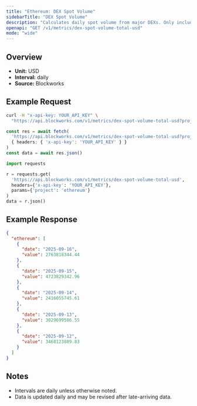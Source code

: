 ```yaml
---
title: "Ethereum: DEX Spot Volume"
sidebarTitle: "DEX Spot Volume"
description: "Calculates daily spot volume from major DEXs. Only includes volumes from fee-paying liquidity pools."
openapi: "GET /v1/metrics/dex-spot-volume-total-usd"
mode: "wide"
---
```


## Overview

- **Unit:** USD
- **Interval:** daily
- **Source:** Blockworks

## Example Request

<CodeGroup>

```bash cURL
curl -H "x-api-key: YOUR_API_KEY" \
  "https://api.blockworks.com/v1/metrics/dex-spot-volume-total-usd?project=ethereum"
```

```typescript TypeScript
const res = await fetch(
  'https://api.blockworks.com/v1/metrics/dex-spot-volume-total-usd?project=ethereum',
  { headers: { 'x-api-key': 'YOUR_API_KEY' } }
)
const data = await res.json()
```

```python Python
import requests

r = requests.get(
  'https://api.blockworks.com/v1/metrics/dex-spot-volume-total-usd',
  headers={'x-api-key': 'YOUR_API_KEY'},
  params={'project': 'ethereum'}
)
data = r.json()
```

</CodeGroup>

## Example Response

```json
{
  "ethereum": [
    {
      "date": "2025-09-16",
      "value": 2763818344.44
    },
    {
      "date": "2025-09-15",
      "value": 4723829342.96
    },
    {
      "date": "2025-09-14",
      "value": 2416055745.61
    },
    {
      "date": "2025-09-13",
      "value": 3029699586.55
    },
    {
      "date": "2025-09-12",
      "value": 3468123889.83
    }
  ]
}
```

## Notes
- Intervals are daily unless otherwise noted.
- Data is updated daily and may be revised after late-arriving data.